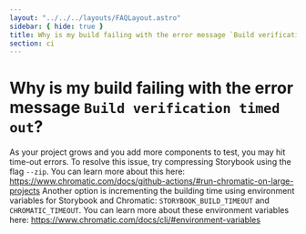 ```yaml
---
layout: "../../../layouts/FAQLayout.astro"
sidebar: { hide: true }
title: Why is my build failing with the error message `Build verification timed out`?
section: ci
---
```


# Why is my build failing with the error message `Build verification timed out`?

As your project grows and you add more components to test, you may hit time-out errors. To resolve this issue, try compressing Storybook using the flag `--zip`. You can learn more about this here: https://www.chromatic.com/docs/github-actions/#run-chromatic-on-large-projects
Another option is incrementing the building time using environment variables for Storybook and Chromatic: `STORYBOOK_BUILD_TIMEOUT` and `CHROMATIC_TIMEOUT`. You can learn more about these environment variables here: https://www.chromatic.com/docs/cli/#environment-variables
